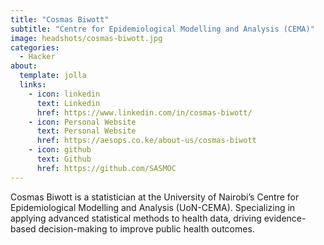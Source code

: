 ```yaml
---
title: "Cosmas Biwott"
subtitle: "Centre for Epidemiological Modelling and Analysis (CEMA)"
image: headshots/cosmas-biwott.jpg
categories:
  - Hacker
about:
  template: jolla
  links:
    - icon: linkedin
      text: Linkedin
      href: https://www.linkedin.com/in/cosmas-biwott/
    - icon: Personal Website
      text: Personal Website
      href: https://aesops.co.ke/about-us/cosmas-biwott
    - icon: github
      text: Github
      href: https://github.com/SASMOC
---
```


Cosmas Biwott is a statistician at the University of Nairobi's Centre for Epidemiological Modelling and Analysis (UoN-CEMA). Specializing in applying advanced statistical methods to health data, driving evidence-based decision-making to improve public health outcomes.
